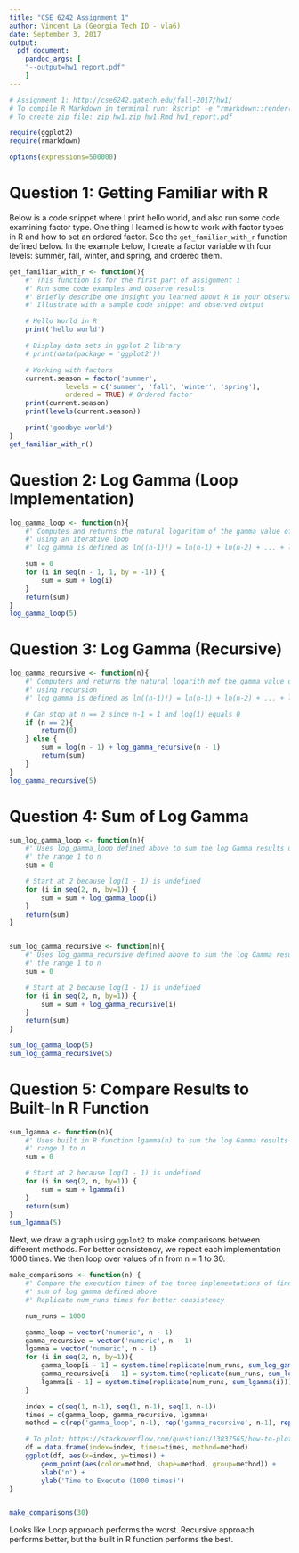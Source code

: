 ```yaml
---
title: "CSE 6242 Assignment 1"
author: Vincent La (Georgia Tech ID - vla6)
date: September 3, 2017
output:
  pdf_document:
    pandoc_args: [
	"--output=hw1_report.pdf"
    ]
---
```


```r
# Assignment 1: http://cse6242.gatech.edu/fall-2017/hw1/
# To compile R Markdown in terminal run: Rscript -e "rmarkdown::render('hw1.Rmd', clean=TRUE)"
# To create zip file: zip hw1.zip hw1.Rmd hw1_report.pdf

require(ggplot2)
require(rmarkdown)

options(expressions=500000)
```

# Question 1: Getting Familiar with R

Below is a code snippet where I print hello world, and also run some code examining factor type. One thing I learned is how to work with factor types in R and how to set an ordered factor. See the `get_familiar_with_r` function defined below. In the example below, I create a factor variable with four levels: summer, fall, winter, and spring, and ordered them.

```r
get_familiar_with_r <- function(){
	#' This function is for the first part of assignment 1
	#' Run some code examples and observe results
	#' Briefly describe one insight you learned about R in your observations
	#' Illustrate with a sample code snippet and observed output

	# Hello World in R
	print('hello world')

	# Display data sets in ggplot 2 library
	# print(data(package = 'ggplot2'))

	# Working with factors
	current.season = factor('summer',
			  levels = c('summer', 'fall', 'winter', 'spring'),
			  ordered = TRUE) # Ordered factor
	print(current.season)
	print(levels(current.season))

	print('goodbye world')
}
get_familiar_with_r()
```

# Question 2: Log Gamma (Loop Implementation)

```r
log_gamma_loop <- function(n){
	#' Computes and returns the natural logarithm of the gamma value of a positive integer
	#' using an iterative loop
	#' log gamma is defined as ln((n-1)!) = ln(n-1) + ln(n-2) + ... + ln(1)

	sum = 0
	for (i in seq(n - 1, 1, by = -1)) {
		sum = sum + log(i)
	}
	return(sum)
}
log_gamma_loop(5)
```

# Question 3: Log Gamma (Recursive)

```r
log_gamma_recursive <- function(n){
	#' Computers and returns the natural logarith mof the gamma value of a positive integer
	#' using recursion
	#' log gamma is defined as ln((n-1)!) = ln(n-1) + ln(n-2) + ... + ln(1)

	# Can stop at n == 2 since n-1 = 1 and log(1) equals 0
	if (n == 2){
		return(0)
	} else {
		sum = log(n - 1) + log_gamma_recursive(n - 1)
		return(sum)
	}
}
log_gamma_recursive(5)
```

# Question 4: Sum of Log Gamma

```r
sum_log_gamma_loop <- function(n){
	#' Uses log_gamma_loop defined above to sum the log Gamma results over
	#' the range 1 to n
	sum = 0

	# Start at 2 because log(1 - 1) is undefined
	for (i in seq(2, n, by=1)) {
		sum = sum + log_gamma_loop(i)
	}
	return(sum)
}


sum_log_gamma_recursive <- function(n){
	#' Uses log_gamma_recursive defined above to sum the log Gamma results over
	#' the range 1 to n
	sum = 0

	# Start at 2 because log(1 - 1) is undefined
	for (i in seq(2, n, by=1)) {
		sum = sum + log_gamma_recursive(i)
	}
	return(sum)
}

sum_log_gamma_loop(5)
sum_log_gamma_recursive(5)
```

# Question 5: Compare Results to Built-In R Function

```r
sum_lgamma <- function(n){
	#' Uses built in R function lgamma(n) to sum the log Gamma results over the
	#' range 1 to n
	sum = 0

	# Start at 2 because log(1 - 1) is undefined
	for (i in seq(2, n, by=1)) {
		sum = sum + lgamma(i)
	}
	return(sum)
}
sum_lgamma(5)
```

Next, we draw a graph using `ggplot2` to make comparisons between different methods. For better consistency, we repeat each implementation 1000 times. We then loop over values of n from n = 1 to 30.

```r
make_comparisons <- function(n) {
	#' Compare the execution times of the three implementations of finding the
	#' sum of log gamma defined above
	#' Replicate num_runs times for better consistency

	num_runs = 1000

	gamma_loop = vector('numeric', n - 1)
	gamma_recursive = vector('numeric', n - 1)
	lgamma = vector('numeric', n - 1)
	for (i in seq(2, n, by=1)){
		gamma_loop[i - 1] = system.time(replicate(num_runs, sum_log_gamma_loop(i)))[1]
		gamma_recursive[i - 1] = system.time(replicate(num_runs, sum_log_gamma_recursive(i)))[1]
		lgamma[i - 1] = system.time(replicate(num_runs, sum_lgamma(i)))[1]
	}

	index = c(seq(1, n-1), seq(1, n-1), seq(1, n-1))
	times = c(gamma_loop, gamma_recursive, lgamma)
	method = c(rep('gamma_loop', n-1), rep('gamma_recursive', n-1), rep('lgamma', n-1))

	# To plot: https://stackoverflow.com/questions/13837565/how-to-plot-one-variable-in-ggplot
	df = data.frame(index=index, times=times, method=method)
	ggplot(df, aes(x=index, y=times)) + 
		geom_point(aes(color=method, shape=method, group=method)) +
		xlab('n') + 
		ylab('Time to Execute (1000 times)')
}


make_comparisons(30)
```

Looks like Loop approach performs the worst. Recursive approach performs better, but the built in R function performs the best.